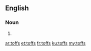 ==English==

===Noun===
{{head|en|plural}}

# {{plural of|toff|lang=en|nocat=1}}

[[ar:toffs]]
[[et:toffs]]
[[fr:toffs]]
[[ku:toffs]]
[[my:toffs]]
